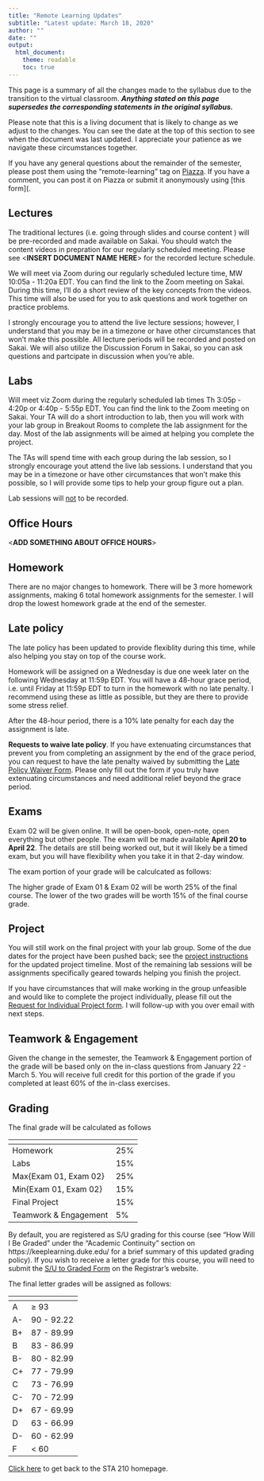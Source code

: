 ```yaml
---
title: "Remote Learning Updates"
subtitle: "Latest update: March 18, 2020"
author: ""
date: ""
output: 
  html_document:
    theme: readable
    toc: true
---
```


This page is a summary of all the changes made to the syllabus due to the transition to the virtual classroom. **<i>Anything stated on this page supersedes the corresponding statements in the original syllabus.</i>**

Please note that this is a living document that is likely to change as we adjust to the changes. You can see the date at the top of this section to see when the document was last updated. I appreciate your patience as we navigate these circumstances together. 

If you have any general questions about the remainder of the semester, please post them using the "remote-learning" tag on [Piazza](https://piazza.com/class/k532nlvarim38u). If you have a comment, you can post it on Piazza or submit it anonymously using [this form](.

## Lectures

The traditional lectures (i.e. going through slides and course content ) will be pre-recorded and made available on Sakai. You should watch the content videos in prepration for our regularly scheduled meeting. Please see <**INSERT DOCUMENT NAME HERE**> for the recorded lecture schedule.

We will meet via Zoom during our regularly scheduled lecture time, MW 10:05a - 11:20a EDT. You can find the link to the Zoom meeting on Sakai. During this time, I'll do a short review of the key concepts from the videos. This time will also be used for you to ask questions and work together on practice problems. 

I strongly encourage you to attend the live lecture sessions; however, I understand that you may be in a timezone or have other circumstances that won't make this possible. All lecture periods will be recorded and posted on Sakai. We will also utilize the Discussion Forum in Sakai, so you can ask questions and partcipate in discussion when you're able. 

## Labs

Will meet viz Zoom during the regularly scheduled lab times Th 3:05p - 4:20p or 4:40p - 5:55p EDT. You can find the link to the Zoom meeting on Sakai. Your TA will do a short introduction to lab, then you will work with your lab group in Breakout Rooms to complete the lab assignment for the day. Most of the lab assignments will be aimed at helping you complete the project. 

The TAs will spend time with each group during the lab session, so I strongly encourage yout attend the live lab sessions. I understand that you may be in a timezone or have other circumstances that won't make this possible, so I will provide some tips to help your group figure out a plan.

Lab sessions will <u>not</u> to be recorded.

## Office Hours

<**ADD SOMETHING ABOUT OFFICE HOURS**>

## Homework

There are no major changes to homework. There will be 3 more homework assignments, making 6 total homework assignments for the semester. I will drop the lowest homework grade at the end of the semester. 


## Late policy 

The late policy has been updated to provide flexiblity during this time, while also helping you stay on top of the course work. 

Homework will be assigned on a Wednesday is due one week later on the following Wednesday at 11:59p EDT. You will have a 48-hour grace period, i.e. until Friday at 11:59p EDT to turn in the homework with no late penalty. I recommend using these as little as possible, but they are there to provide some stress relief.

After the 48-hour period, there is a 10% late penalty for each day the assignment is late. 

**Requests to waive late policy**. If you have extenuating circumstances that prevent you from completing an assignment by the end of the grace period, you can request to have the late penalty waived by submitting the [Late Policy Waiver Form](https://duke.qualtrics.com/jfe/form/SV_3lUoyf1YJkvBcpv). Please only fill out the form if you truly have extenuating circumstances and need additional relief beyond the grace period. 

## Exams

Exam 02 will be given online. It will be open-book, open-note, open everything but other people. The exam will be made available **April 20 to April 22**. The details are still being worked out, but it will likely be a timed exam, but you will have flexibility when you take it in that 2-day window.

The exam portion of your grade will be calculcated as follows: 

The higher grade of Exam 01 & Exam 02 will be worth 25% of the final course. The lower of the two grades will be worth 15% of the final course grade.  

## Project

You will still work on the final project with your lab group. Some of the due dates for the project have been pushed back; see the [project instructions](https://www2.stat.duke.edu/courses/Spring20/sta210.001/project/project.html) for the updated project timeline. Most of the remaining lab sessions will be assignments specifically geared towards helping you finish the project. 

If you have circumstances that will make working in the group unfeasible and would like to complete the project individually, please fill out the [Request for Individual Project form](https://duke.qualtrics.com/jfe/form/SV_5Bj47c7BSKH5oUJ). I will follow-up with you over email with next steps.

## Teamwork & Engagement

Given the change in the semester, the Teamwork & Engagement portion of the grade will be based only on the in-class questions from January 22 - March 5. You will receive full credit for this portion of the grade if you completed at least 60% of the in-class exercises.

## Grading 

The final grade will be calculated as follows

 <span></span>     | <span></span>  
-----------|---------------------------------
Homework | 25%
Labs | 15%
Max{Exam 01, Exam 02} | 25%
Min{Exam 01, Exam 02} | 15%
Final Project | 15%
Teamwork & Engagement | 5%

By default, you are registered as S/U grading for this course (see "How Will I Be Graded" under the "Academic Continuity" section on https://keeplearning.duke.edu/ for a brief summary of this updated grading policy). If you wish to receive a letter grade for this course, you will need to submit the [S/U to Graded Form](https://registrar.duke.edu/forms/su-graded) on the Registrar's website.

The final letter grades will be assigned as follows: 

 <span></span>     | <span></span>  
-----------|---------------------------------
A | $\geq$ 93
A- | 90 - 92.22
B+ | 87 - 89.99
B | 83 - 86.99
B- | 80 - 82.99
C+ | 77 - 79.99
C | 73 - 76.99
C- | 70 - 72.99
D+ | 67 - 69.99
D | 63 - 66.99
D- | 60 - 62.99 
F  | < 60

[Click here](https://www2.stat.duke.edu/courses/Spring20/sta210.001/index.html) to get back to the STA 210 homepage.










